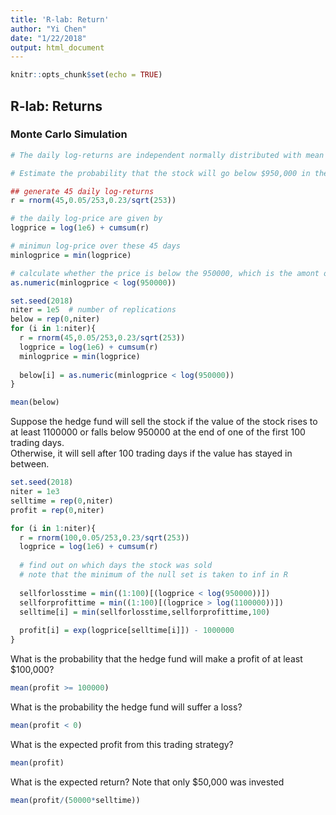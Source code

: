 ```yaml
---
title: 'R-lab: Return'
author: "Yi Chen"
date: "1/22/2018"
output: html_document
---
```


```r
knitr::opts_chunk$set(echo = TRUE)
```

## R-lab: Returns
### Monte Carlo Simulation
```r
# The daily log-returns are independent normally distributed with mean 0.05/253 and standard deviation 0.23/√253 (253 trading daysin a year)

# Estimate the probability that the stock will go below $950,000 in the first 45 days.

## generate 45 daily log-returns
r = rnorm(45,0.05/253,0.23/sqrt(253))

# the daily log-price are given by
logprice = log(1e6) + cumsum(r)

# minimun log-price over these 45 days
minlogprice = min(logprice)

# calculate whether the price is below the 950000, which is the amont of money he borrow
as.numeric(minlogprice < log(950000))
```

```r
set.seed(2018)
niter = 1e5  # number of replications
below = rep(0,niter)
for (i in 1:niter){
  r = rnorm(45,0.05/253,0.23/sqrt(253))
  logprice = log(1e6) + cumsum(r)
  minlogprice = min(logprice)
  
  below[i] = as.numeric(minlogprice < log(950000))
}

mean(below)
```

Suppose the hedge fund will sell the stock if the value of the stock rises to at least 1100000 or falls below 950000 at the end of one of the first 100 trading days.  
Otherwise, it will sell after 100 trading days if the value has stayed in between.

```r
set.seed(2018)
niter = 1e3
selltime = rep(0,niter)
profit = rep(0,niter)

for (i in 1:niter){
  r = rnorm(100,0.05/253,0.23/sqrt(253))
  logprice = log(1e6) + cumsum(r)
  
  # find out on which days the stock was sold
  # note that the minimum of the null set is taken to inf in R
  
  sellforlosstime = min((1:100)[(logprice < log(950000))])
  sellforprofittime = min((1:100)[(logprice > log(1100000))])
  selltime[i] = min(sellforlosstime,sellforprofittime,100)
  
  profit[i] = exp(logprice[selltime[i]]) - 1000000
}
```
What is the probability that the hedge fund will make a profit of at least $100,000?
```r
mean(profit >= 100000)
```
What is the probability the hedge fund will suffer a loss?
```r
mean(profit < 0)
```
What is the expected profit from this trading strategy?
```r
mean(profit)
```

What is the expected return?  Note that only $50,000 was invested
```r
mean(profit/(50000*selltime))
```

